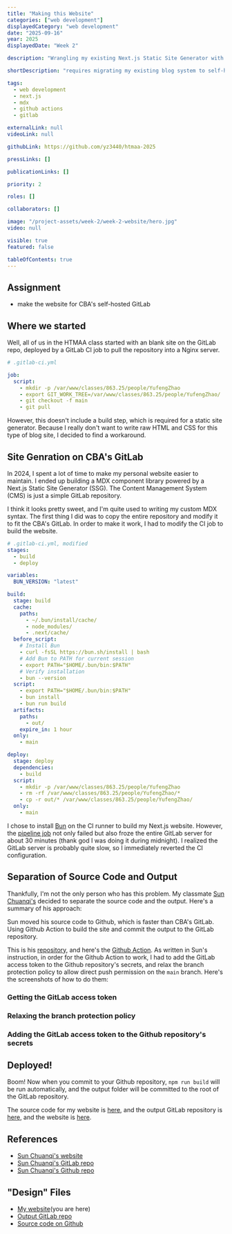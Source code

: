 ```yaml
---
title: "Making this Website"
categories: ["web development"]
displayedCategory: "web development"
date: "2025-09-16"
year: 2025
displayedDate: "Week 2"

description: "Wrangling my existing Next.js Static Site Generator with MDX component library to work on CBA's self-hosted GitLab."

shortDescription: "requires migrating my existing blog system to self-hosted GitLab"

tags:
  - web development
  - next.js
  - mdx
  - github actions
  - gitlab

externalLink: null
videoLink: null

githubLink: https://github.com/yz3440/htmaa-2025

pressLinks: []

publicationLinks: []

priority: 2

roles: []

collaborators: []

image: "/project-assets/week-2/week-2-website/hero.jpg"
video: null

visible: true
featured: false

tableOfContents: true
---
```


## Assignment

- make the website for CBA's self-hosted GitLab

## Where we started

Well, all of us in the HTMAA class started with an blank site on the GitLab repo, deployed by a GitLab CI job to pull the repository into a Nginx server.

```yml
# .gitlab-ci.yml

job:
  script:
    - mkdir -p /var/www/classes/863.25/people/YufengZhao
    - export GIT_WORK_TREE=/var/www/classes/863.25/people/YufengZhao/
    - git checkout -f main
    - git pull
```

However, this doesn't include a build step, which is required for a static site generator. Because I really don't want to write raw HTML and CSS for this type of blog site, I decided to find a workaround.

## Site Genration on CBA's GitLab

In 2024, I spent a lot of time to make my personal website easier to maintain. I ended up building a MDX component library powered by a Next.js Static Site Generator (SSG). The Content Management System (CMS) is just a simple GitLab repository.

<Media
  src="/project-assets/week-2/week-2-website/yufeng-zhao-com.jpg"
  caption="Yufeng's personal website as of Sep 2025."
/>

I think it looks pretty sweet, and I'm quite used to writing my custom MDX syntax. The first thing I did was to copy the entire repository and modify it to fit the CBA's GitLab. In order to make it work, I had to modify the CI job to build the website.

```yml
# .gitlab-ci.yml, modified
stages:
  - build
  - deploy

variables:
  BUN_VERSION: "latest"

build:
  stage: build
  cache:
    paths:
      - ~/.bun/install/cache/
      - node_modules/
      - .next/cache/
  before_script:
    # Install Bun
    - curl -fsSL https://bun.sh/install | bash
    # Add Bun to PATH for current session
    - export PATH="$HOME/.bun/bin:$PATH"
    # Verify installation
    - bun --version
  script:
    - export PATH="$HOME/.bun/bin:$PATH"
    - bun install
    - bun run build
  artifacts:
    paths:
      - out/
    expire_in: 1 hour
  only:
    - main

deploy:
  stage: deploy
  dependencies:
    - build
  script:
    - mkdir -p /var/www/classes/863.25/people/YufengZhao
    - rm -rf /var/www/classes/863.25/people/YufengZhao/*
    - cp -r out/* /var/www/classes/863.25/people/YufengZhao/
  only:
    - main
```

I chose to install [Bun](https://bun.sh/) on the CI runner to build my Next.js website. However, the [pipeline job](https://gitlab.cba.mit.edu/classes/863.25/people/YufengZhao/-/pipelines/48261) not only failed but also froze the entire GitLab server for about 30 minutes (thank god I was doing it during midnight). I realized the GitLab server is probably quite slow, so I immediately reverted the CI configuration.

## Separation of Source Code and Output

Thankfully, I'm not the only person who has this problem. My classmate [Sun Chuanqi's](https://fab.cba.mit.edu/classes/863.25/people/SunChuanqi/) decided to separate the source code and the output. Here's a summary of his approach:

<GridSection>
  <BulletPoint
    emoji="🔗"
    title="Source code"
    bgColor="#ED778D"
    textColor="#000000"
  >
    Sun moved his source code to Github, which is faster than CBA's GitLab.
  </BulletPoint>
  <BulletPoint
    emoji="🔨"
    title="Building and Deploying Output"
    bgColor="#EDFF8D"
    textColor="#000000"
  >
    Using Github Action to build the site and commit the output to the GitLab
    repository.
  </BulletPoint>
</GridSection>

This is his [repository](https://github.com/chuanqisun/htmaa-2025/), and here's the [Github Action](https://github.com/chuanqisun/htmaa-2025/blob/master/.github/workflows/push-to-gitlab.yml). As written in Sun's instruction, in order for the Github Action to work, I had to add the GitLab access token to the Github repository's secrets, and relax the branch protection policy to allow direct push permission on the `main` branch. Here's the screenshots of how to do them:

### Getting the GitLab access token

<Media
  widthPercentage={66}
  src="/project-assets/week-2/week-2-website/gitlab-access-token-instruction.jpg"
  caption="Getting the GitLab access token."
/>

### Relaxing the branch protection policy

<Media
  widthPercentage={66}
  src="/project-assets/week-2/week-2-website/gitlab-branch-protection-relax.jpg"
  caption="Relaxing the branch protection policy."
/>

### Adding the GitLab access token to the Github repository's secrets

<Media
  widthPercentage={66}
  src="/project-assets/week-2/week-2-website/github-action-secret-instruction.jpg"
  caption="Adding the GitLab access token to the Github repository's secrets."
/>

## Deployed!

Boom! Now when you commit to your Github repository, `npm run build` will be run automatically, and the output folder will be committed to the root of the GitLab repository.

The source code for my website is [here](https://github.com/yz3440/htmaa-2025/), and the output GitLab repository is [here](https://gitlab.cba.mit.edu/classes/863.25/people/YufengZhao/), and the website is [here](https://fab.cba.mit.edu/classes/863.25/people/YufengZhao/).

<Media
  widthPercentage={66}
  src="/project-assets/week-2/week-2-website/htmaa-yufeng-zhao.png"
  caption="How to Make Almost Anything with Yufeng Zhao website looks quite similar to my personal website :)"
/>

## References

- [Sun Chuanqi's website](https://fab.cba.mit.edu/classes/863.25/people/SunChuanqi/)
- [Sun Chuanqi's GitLab repo](https://gitlab.cba.mit.edu/classes/863.25/people/SunChuanqi)
- [Sun Chuanqi's Github repo](https://github.com/chuanqisun/htmaa-2025/)

## "Design" Files

- [My website](https://fab.cba.mit.edu/classes/863.25/people/YufengZhao/)(you are here)
- [Output GitLab repo](https://gitlab.cba.mit.edu/classes/863.25/people/YufengZhao/)
- [Source code on Github](https://github.com/yz3440/htmaa-2025/)
